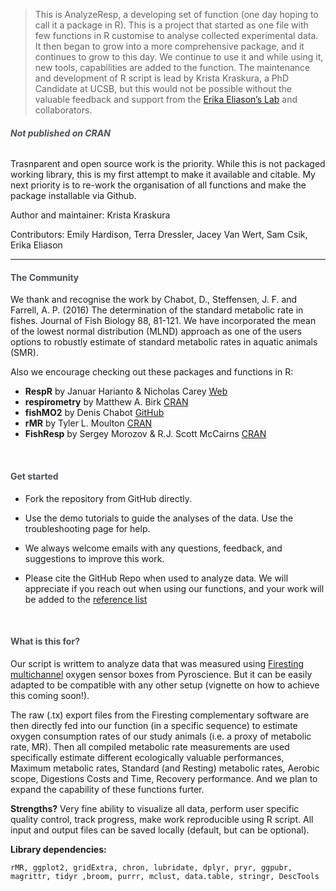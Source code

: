 

>This is AnalyzeResp, a developing set of function (one day hoping to call it a package in R). This is a project that started as one file with few functions in R customise to analyse collected experimental data. It then began to grow into a more comprehensive package, and it continues to grow to this day. We continue to use it and while using it, new tools, capabilities are added to the function. 
The maintenance and development of R script is lead by Krista Kraskura, a PhD Candidate at UCSB, but this would not be possible without the valuable feedback and support from the [Erika Eliason's Lab](www.erikaeliason.com) and collaborators. 

<h6 style="color:#495057; font-weight: bold;  text-align: left"> Not published on CRAN </h6>

<div class="well">
Trasnparent and open source work is the priority. While this is not packaged working library, this is my first attempt to make it available and citable.
My next priority is to re-work the organisation of all functions and make the package installable via Github. 
</div>

<p style = "text-align:left;"> Author and maintainer: Krista Kraskura </p>
<p style = "text-align:left;"> Contributors: Emily Hardison, Terra Dressler, Jacey Van Wert, Sam Csik, Erika Eliason </p>

---------------------------------------------------------------------

<h4 style="color:#495057; font-weight: bold;  text-align: left"> The Community</h4>

We thank and recognise the work by Chabot, D., Steffensen, J. F. and Farrell, A. P. (2016) The determination of the standard metabolic rate in fishes. Journal of Fish Biology 88, 81-121. We have incorporated the mean of the lowest normal distribution (MLND) approach as one of the users options to robustly estimate of standard metabolic rates in aquatic animals (SMR).

Also we encourage checking out these packages and functions in R:

- **RespR** by Januar Harianto & Nicholas Carey [Web](https://januarharianto.github.io/respR/index.html)
- **respirometry** by Matthew A. Birk [CRAN](https://cran.r-project.org/web/packages/respirometry/index.html)
- **fishMO2** by Denis Chabot [GitHub](https://github.com/denis-chabot/fishMO2)
- **rMR** by Tyler L. Moulton [CRAN](https://cran.r-project.org/web/packages/rMR/index.html)
- **FishResp** by Sergey Morozov & R.J. Scott McCairns [CRAN](https://cran.r-project.org/web/packages/FishResp/index.html)

<br>
<h4 style="color:#495057; font-weight: bold;  text-align: left">Get started</h4> 

- Fork the repository from GitHub directly.
- Use the demo tutorials to guide the analyses of the data. Use the troubleshooting page for help.
- We always welcome emails with any questions, feedback, and suggestions to improve this work.

- Please cite the GitHub Repo when used to analyze data. We will appreciate if you reach out when using our functions, and your work will be added to the <a href="./references.html" >reference list</a>

 <br>
<h4 style="color:#495057; font-weight: bold;  text-align: left"> What is this for? </h4>

Our script is writtem to analyze data that was measured using [Firesting multichannel](https://www.pyroscience.com/en/263) oxygen sensor boxes from Pyroscience. But it can be easily adapted to be compatible with any other setup (vignette on how to achieve this coming soon!). 

The raw (.tx) export files from the Firesting complementary software are then directly fed into our function (in a specific sequence) to estimate oxygen consumption rates of our study animals (i.e. a proxy of metabolic rate, MR). Then all compiled metabolic rate measurements are used specifically estimate different ecologically valuable performances, Maximum metabolic rates, Standard (and Resting) metabolic rates, Aerobic scope, Digestions Costs and Time, Recovery performance. And we plan to expand the capability of these functions furter. 

**Strengths?** Very fine ability to visualize all data, perform user specific quality control, track progress, make work reproducible using R script. All input and output files can be saved locally (default, but can be optional). 

**Library dependencies:** 
```
rMR, ggplot2, gridExtra, chron, lubridate, dplyr, pryr, ggpubr, magrittr, tidyr ,broom, purrr, mclust, data.table, stringr, DescTools

```











